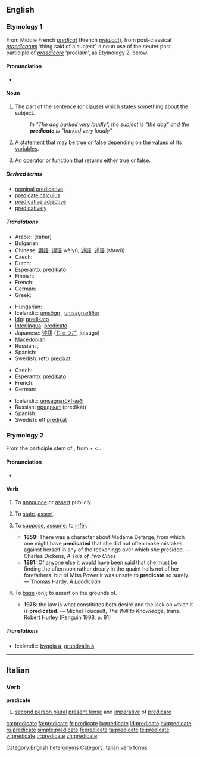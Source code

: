 {{wikipedia}}
==English==

===Etymology 1===
From Middle French ''[[predicat]]'' (French ''[[prédicat]]''), from post-classical {{etyl|la}} ''[[praedicatum]]'' ‘thing said of a subject’, a noun use of the neuter past participle of ''[[praedicare]]'' ‘proclaim’, as Etymology 2, below.

====Pronunciation====
* {{IPA|/ˈprɛdɪkət/}}

====Noun====
{{en-noun}}

# {{grammar}} The part of the sentence (or [[clause]]) which states something about the subject.
#: ''In "The dog barked very loudly", the subject is "the dog" and the '''predicate''' is "barked very loudly".''
# {{logic}} A [[statement]] that may be true or false depending on the [[value]]s of its [[variable]]s.
# {{computing}} An [[operator]] or [[function]] that returns either true or false.

=====Derived terms=====
* [[nominal predicative]]
* [[predicate calculus]]
* [[predicative adjective]]
* [[predicatively]]

=====Translations=====
{{trans-top|grammar}}
* Arabic: {{Arab|[[خبر]]}} (xábar) {{m}}
* Bulgarian: {{t+|bg|сказуемо|n|tr=skazuemo|sc=Cyrl}}
* Chinese: [[謂語]], [[谓语]] wèiyǔ, [[述語]], [[述语]] (shùyǔ)
* Czech: {{t-|cs|přísudek|m}}
* Dutch: {{t-|nl|gezegde|n}}
* Esperanto: [[predikato]]
* Finnish: {{t+|fi|predikaatti}}
* French: {{t+|fr|prédicat|m}}
* German: {{t+|de|Prädikat|n}}
* Greek: {{t+|el|κατηγόρημα|n|tr=katigórima|sc=Grek}}
{{trans-mid}}
* Hungarian: {{t+|hu|állítmány}}
* Icelandic: [[umsögn]] {{f}}, [[umsagnarliður]] {{m}}
* [[Ido]]: [[predikato]] {{m}}
* [[Interlingua]]: [[predicato]]
* Japanese: [[述語]] ([[じゅつご]], jutsugo)
* [[Macedonian]]: {{t|mk|прирок|m|tr=prírok|sc=Cyrl}}
* Russian: {{t+|ru|сказуемое|n|tr=skazújemoje|sc=Cyrl}}, {{t+|ru|предикат|m|tr=predikát|sc=Cyrl}}
* Spanish: {{t+|es|predicado|m}}
* Swedish: (ett) [[predikat]]
{{trans-bottom}}

{{trans-top|logic}}
* Czech: {{t-|cs|predikát|m}}
* Esperanto: [[predikato]]
* French: {{t+|fr|prédicat|m}}
* German: {{t+|de|Prädikat|n}}
{{trans-mid}}
* Icelandic: [[umsagnarökfræði]] {{f}}
* Russian: [[предикат]] (predikát) {{m}}
* Spanish: {{t+|es|predicado|m}}
* Swedish: ett [[predikat]]
{{trans-bottom}}

===Etymology 2===
From the participle stem of {{etyl|la}} {{term|praedicare}}, from {{term|prae-||pre-}} + {{term|dicare||to proclaim}} < {{term|dicere||to say, tell}}.

====Pronunciation====
* {{IPA|/ˈprɛdɪˌkeɪt/}}

====Verb====
{{en-verb|predicat|ing}}

# {{transitive}} To [[announce]] or [[assert]] publicly.
# {{context|transitive|logic}} To [[state]], [[assert]].
# {{transitive}} To [[suppose]], [[assume]]; to [[infer]].
#* '''1859:''' There was a character about Madame Defarge, from which one might have '''predicated''' that she did not often make mistakes against herself in any of the reckonings over which she presided. — Charles Dickens, ''A Tale of Two Cities''
#* '''1881:''' Of anyone else it would have been said that she must be finding the afternoon rather dreary in the quaint halls not of her forefathers:  but of Miss Power it was unsafe to '''predicate''' so surely. — Thomas Hardy, ''A Laodicean''
# {{transitive|originally US}} To [[base]] (on); to assert on the grounds of.
#* '''1978''': the law is what constitutes both desire and the lack on which it is '''predicated'''. — Michel Foucault, ''The Will to Knowledge'', trans. Robert Hurley (Penguin 1998, p. 81)

=====Translations=====
{{trans-top|to base on, to assert on the grounds of}}
* Icelandic: [[byggja á]], [[grundvalla á]]
{{trans-mid}}
{{trans-bottom}}

[[Category:English heteronyms]]

----

==Italian==

===Verb===
'''predicate'''

# [[second person plural]] [[present tense]] and [[imperative]] of [[predicare]]

[[Category:Italian verb forms]]

[[ca:predicate]]
[[fa:predicate]]
[[fr:predicate]]
[[io:predicate]]
[[id:predicate]]
[[hu:predicate]]
[[ru:predicate]]
[[simple:predicate]]
[[fi:predicate]]
[[ta:predicate]]
[[te:predicate]]
[[vi:predicate]]
[[tr:predicate]]
[[zh:predicate]]